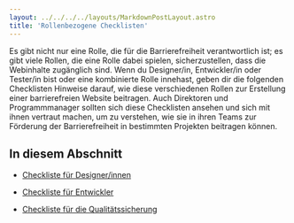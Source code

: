 ```yaml
---
layout: ../../../../layouts/MarkdownPostLayout.astro
title: 'Rollenbezogene Checklisten'
---
```


Es gibt nicht nur eine Rolle, die für die Barrierefreiheit verantwortlich ist; es
gibt viele Rollen, die eine Rolle dabei spielen, sicherzustellen, dass die Webinhalte
zugänglich sind. Wenn du Designer/in, Entwickler/in oder Tester/in bist oder eine
kombinierte Rolle innehast, geben dir die folgenden Checklisten Hinweise darauf,
wie diese verschiedenen Rollen zur Erstellung einer barrierefreien Website beitragen.
Auch Direktoren und Programmmanager sollten sich diese Checklisten ansehen und sich
mit ihnen vertraut machen, um zu verstehen, wie sie in ihren Teams zur Förderung
der Barrierefreiheit in bestimmten Projekten beitragen können.

## In diesem Abschnitt

- [Checkliste für Designer/innen](/tutorials/testing/checklists/rollenbezogen/designer-checkliste)

- [Checkliste für Entwickler](/tutorials/testing/checklists/rollenbezogen/developer-checkliste)

- [Checkliste für die Qualitätssicherung](/tutorials/testing/checklists/rollenbezogen/qa-checkliste)
